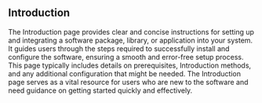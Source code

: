 ## Introduction

The Introduction page provides clear and concise instructions for setting up and integrating a software package, library, or application into your system. It guides users through the steps required to successfully install and configure the software, ensuring a smooth and error-free setup process. This page typically includes details on prerequisites, Introduction methods, and any additional configuration that might be needed. The Introduction page serves as a vital resource for users who are new to the software and need guidance on getting started quickly and effectively.
